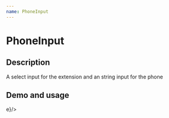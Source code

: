 ```yaml
---
name: PhoneInput
---
```



# PhoneInput

<PropsTable of={PhoneInput} />

## Description
A select input for the extension and an string input for the phone
## Demo and usage

<Playground>
    <PhoneInput value={{phone: '123456', ext:'387'}} name='phone' options={[{value: 387, description: 'Bosnia'}, {value: 54, description: 'Argentina'}]} col={4} update={(e) => e}/>
</Playground>
